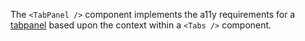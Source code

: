 The `<TabPanel />` component implements the a11y requirements for a
[tabpanel](https://w3c.github.io/aria/#tabpanel) based upon the context within a `<Tabs />`
component.
